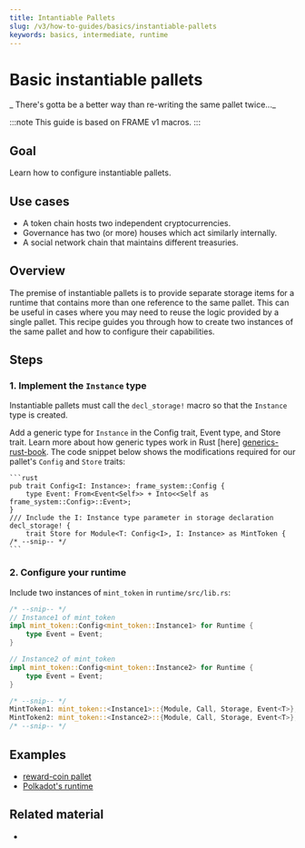 ```yaml
---
title: Intantiable Pallets
slug: /v3/how-to-guides/basics/instantiable-pallets
keywords: basics, intermediate, runtime
---
```


# Basic instantiable pallets

_ There's gotta be a better way than re-writing the same pallet twice..._

:::note
This guide is based on FRAME v1 macros.
:::

## Goal

Learn how to configure instantiable pallets.

## Use cases

- A token chain hosts two independent cryptocurrencies.
- Governance has two (or more) houses which act similarly internally.
- A social network chain that maintains different treasuries.

## Overview

The premise of instantiable pallets is to provide separate storage items for a runtime that contains more than one 
reference to the same pallet. This can be useful in cases where you may need to reuse the logic provided by a single 
pallet. This recipe guides you through how to create two instances of the same pallet and how to configure their 
capabilities. 

## Steps

### 1. Implement the `Instance` type

Instantiable pallets must call the `decl_storage!` macro so that the `Instance` type is created.

Add a generic type for `Instance` in the Config trait, Event type, and Store trait. Learn more about how generic types work in Rust [here] [generics-rust-book]. The code snippet below shows the modifications required for our pallet's `Config` and `Store` traits:

    ```rust
    pub trait Config<I: Instance>: frame_system::Config {
    	type Event: From<Event<Self>> + Into<<Self as frame_system::Config>::Event>;
    }
    /// Include the I: Instance type parameter in storage declaration
    decl_storage! {
    	trait Store for Module<T: Config<I>, I: Instance> as MintToken {
    /* --snip-- */
    ```

### 2. Configure your runtime

Include two instances of `mint_token` in `runtime/src/lib.rs`:

```rust
/* --snip-- */
// Instance1 of mint_token
impl mint_token::Config<mint_token::Instance1> for Runtime {
	type Event = Event;
}

// Instance2 of mint_token
impl mint_token::Config<mint_token::Instance2> for Runtime {
	type Event = Event;
}

/* --snip-- */
MintToken1: mint_token::<Instance1>::{Module, Call, Storage, Event<T>},
MintToken2: mint_token::<Instance2>::{Module, Call, Storage, Event<T>},
/* --snip-- */
```

## Examples

- [reward-coin pallet](/../examples/template-node/pallets/reward-coin/src/lib.rs) 
- [Polkadot's runtime](https://github.com/paritytech/polkadot/blob/master/runtime/polkadot/src/lib.rs#L968)
## Related material

- [generics-rust-book]: https://doc.rust-lang.org/book/ch10-01-syntax.html